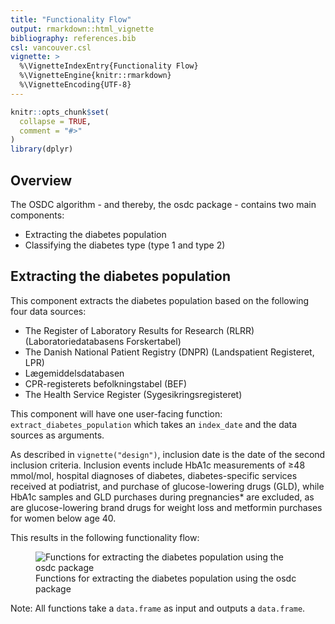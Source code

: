```yaml
---
title: "Functionality Flow"
output: rmarkdown::html_vignette
bibliography: references.bib
csl: vancouver.csl
vignette: >
  %\VignetteIndexEntry{Functionality Flow}
  %\VignetteEngine{knitr::rmarkdown}
  %\VignetteEncoding{UTF-8}
---
```




```r
knitr::opts_chunk$set(
  collapse = TRUE,
  comment = "#>"
)
library(dplyr)
```

## Overview

The OSDC algorithm - and thereby, the osdc package - contains two main components:

- Extracting the diabetes population
- Classifying the diabetes type (type 1 and type 2)

## Extracting the diabetes population 

This component extracts the diabetes population based on the following four data sources:

- The Register of Laboratory Results for Research (RLRR) (Laboratoriedatabasens Forskertabel)
- The Danish National Patient Registry (DNPR) (Landspatient Registeret, LPR)
- Lægemiddelsdatabasen
- CPR-registerets befolkningstabel (BEF)
- The Health Service Register (Sygesikringsregisteret)

<!-- TODO: Add English translations for lægemiddelsdatabasen and BEF -->

This component will have one user-facing function: `extract_diabetes_population` which takes an `index_date` and the data sources as arguments.

As described in  `vignette("design")`, inclusion date is the date of the second inclusion criteria. Inclusion events include HbA1c measurements of ≥48 mmol/mol, hospital diagnoses of diabetes, diabetes-specific services received at podiatrist, and purchase of glucose-lowering drugs (GLD), while HbA1c samples and GLD purchases during pregnancies* are excluded, as are glucose-lowering brand drugs for weight loss and metformin purchases for women below age 40.

This results in the following functionality flow:

![Functions for extracting the diabetes population using the osdc package](images/diabetes-population-functions.png)

Note: All functions take a `data.frame` as input and outputs a `data.frame`.

